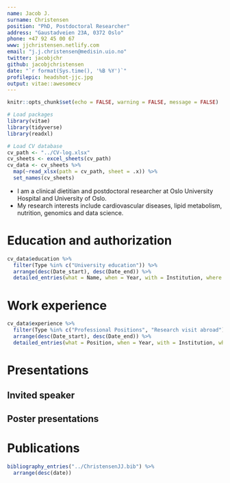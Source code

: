 ```yaml
---
name: Jacob J.
surname: Christensen
position: "PhD, Postdoctoral Researcher"
address: "Gaustadveien 23A, 0372 Oslo"
phone: +47 92 45 00 67
www: jjchristensen.netlify.com
email: "j.j.christensen@medisin.uio.no"
twitter: jacobjchr
github: jacobjchristensen
date: "`r format(Sys.time(), '%B %Y')`"
profilepic: headshot-jjc.jpg
output: vitae::awesomecv
---
```


```r
knitr::opts_chunk$set(echo = FALSE, warning = FALSE, message = FALSE)

# Load packages
library(vitae)
library(tidyverse)
library(readxl)

# Load CV database
cv_path <- "../CV-log.xlsx"
cv_sheets <- excel_sheets(cv_path)
cv_data <- cv_sheets %>% 
  map(~read_xlsx(path = cv_path, sheet = .x)) %>% 
  set_names(cv_sheets)
```

 * I am a clinical dietitian and postdoctoral researcher at Oslo University Hospital and University of Oslo. 
 * My research interests include cardiovascular diseases, lipid metabolism, nutrition, genomics and data science.

# Education and authorization

```r
cv_data$education %>% 
  filter(Type %in% c("University education")) %>% 
  arrange(desc(Date_start), desc(Date_end)) %>% 
  detailed_entries(what = Name, when = Year, with = Institution, where = Where, why = Details)
```

# Work experience

```r
cv_data$experience %>% 
  filter(Type %in% c("Professional Positions", "Research visit abroad")) %>% 
  arrange(desc(Date_start), desc(Date_end)) %>% 
  detailed_entries(what = Position, when = Year, with = Institution, where = Where, why = Details)
```

# Presentations

## Invited speaker

## Poster presentations

# Publications

```r
bibliography_entries("../ChristensenJJ.bib") %>% 
  arrange(desc(date))
```

